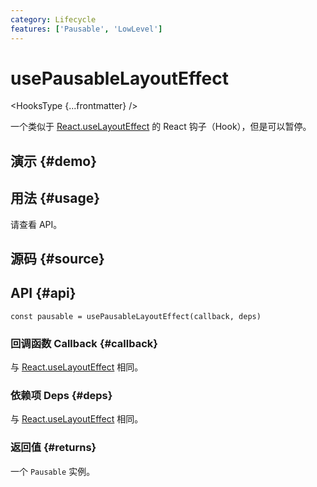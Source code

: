 ```yaml
---
category: Lifecycle
features: ['Pausable', 'LowLevel']
---
```


# usePausableLayoutEffect


<HooksType {...frontmatter} />

一个类似于 [React.useLayoutEffect](https://react.dev/reference/react/useLayoutEffect) 的 React 钩子（Hook），但是可以暂停。

## 演示 \{#demo}


<App />

## 用法 \{#usage}

请查看 API。

## 源码 \{#source}


<Source />

## API \{#api}

```tsx
const pausable = usePausableLayoutEffect(callback, deps)
```

### 回调函数 Callback \{#callback}

与 [React.useLayoutEffect](https://react.dev/reference/react/useLayoutEffect) 相同。

### 依赖项 Deps \{#deps}

与 [React.useLayoutEffect](https://react.dev/reference/react/useLayoutEffect) 相同。

### 返回值 \{#returns}


<Tip type="pausable" />

一个 `Pausable` 实例。
